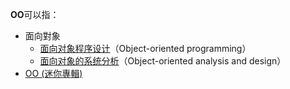 {{noteTA
|1=zh:物件導向;zh-tw:物件導向;zh-cn:面向对象;
}}
'''OO'''可以指：
* 面向對象
**[[面向对象程序设计|面向对象程序设计]]（Object-oriented programming）
**[[面向对象的系统分析|面向对象的系统分析]]（Object-oriented analysis and design）
* [[OO_(迷你專輯)|OO (迷你專輯)]]

{{disambig|Cat=二字拉丁字母縮寫消歧義}}